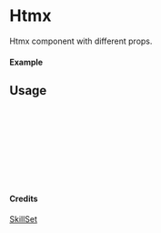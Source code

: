 
<Meta of={Htmx} title="SkillSet/Htmx" />

# Htmx

Htmx component with different props.

#### Example

<Canvas of={Htmx.Primary} />

## Usage

```ts
import { Htmx } from "yadl-ui";

const Example = () => {
  return (
      <Htmx />
  );
};

export default Example;
```

#### Credits
[SkillSet](https://skillicons.dev)
